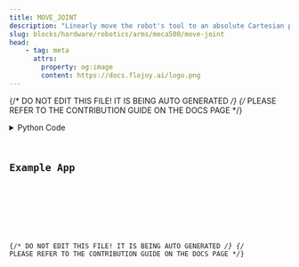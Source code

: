 ```yaml
---
title: MOVE_JOINT
description: "Linearly move the robot's tool to an absolute Cartesian position."
slug: blocks/hardware/robotics/arms/meca500/move-joint
head:
    - tag: meta
      attrs:
        property: og:image
        content: https://docs.flojoy.ai/logo.png
---
```


{/* DO NOT EDIT THIS FILE! IT IS BEING AUTO GENERATED */}
{/* PLEASE REFER TO THE CONTRIBUTION GUIDE ON THE DOCS PAGE */}


<DownloadStudioBanner />
<PythonDocsDisplay docstring={block_data["docstring"]} />
<details>
<summary>Python Code</summary>



<Code code={pythonCode} lang="py" wrap theme="dracula" />

[Find this Flojoy Block on GitHub](https://github.com/flojoy-ai/blocks/blob/main/blocks/HARDWARE/ROBOTICS/ARMS/MECA500/MOVE_JOINT/MOVE_JOINT.py)

</details>

## Example App


<GetHelpWidget />


<AppDisplay app={app} blockName="MOVE_JOINT" client:visible />


<Example />

{/* DO NOT EDIT THIS FILE! IT IS BEING AUTO GENERATED */}
{/* PLEASE REFER TO THE CONTRIBUTION GUIDE ON THE DOCS PAGE */}
